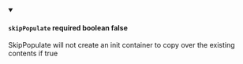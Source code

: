 
<details className="config-field" data-expandable="false" open>
<summary>

#### `skipPopulate` <span class="config-field-required" data-required="false">required</span> <span class="config-field-type">boolean</span> <span class="config-field-default">false</span> <span class="config-field-enum"></span>

SkipPopulate will not create an init container to copy over the existing contents if true

</summary>



</details>
